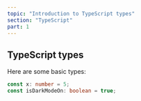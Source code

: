 ```yaml
---
topic: "Introduction to TypeScript types"
section: "TypeScript"
part: 1
---
```


## TypeScript types

Here are some basic types:

```typescript
const x: number = 5;
const isDarkModeOn: boolean = true;
```
